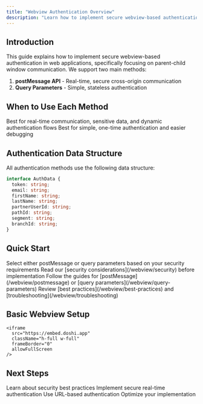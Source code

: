 ```yaml
---
title: "Webview Authentication Overview"
description: "Learn how to implement secure webview-based authentication in your web application"
---
```


## Introduction

This guide explains how to implement secure webview-based authentication in web applications, specifically focusing on parent-child window communication. We support two main methods:

1. **postMessage API** - Real-time, secure cross-origin communication
2. **Query Parameters** - Simple, stateless authentication

## When to Use Each Method

<CardGroup cols={2}>
  <Card title="postMessage API" icon="message" href="/webview/postmessage">
    Best for real-time communication, sensitive data, and dynamic authentication flows
  </Card>
  <Card title="Query Parameters" icon="link" href="/webview/query-parameters">
    Best for simple, one-time authentication and easier debugging
  </Card>
</CardGroup>

## Authentication Data Structure

All authentication methods use the following data structure:
```typescript
interface AuthData {
  token: string;
  email: string;
  firstName: string;
  lastName: string;
  partnerUserId: string;
  pathId: string;
  segment: string;
  branchId: string;
}
```

## Quick Start

<Steps>
  <Step title="Choose Your Method">
    Select either postMessage or query parameters based on your security requirements
  </Step>
  <Step title="Review Security Guidelines">
    Read our [security considerations](/webview/security) before implementation
  </Step>
  <Step title="Implement Authentication">
    Follow the guides for [postMessage](/webview/postmessage) or [query parameters](/webview/query-parameters)
  </Step>
  <Step title="Follow Best Practices">
    Review [best practices](/webview/best-practices) and [troubleshooting](/webview/troubleshooting)
  </Step>
</Steps>

## Basic Webview Setup
```tsx
<iframe
  src="https://embed.doshi.app"
  className="h-full w-full"
  frameBorder="0"
  allowFullScreen
/>
```

## Next Steps

<CardGroup cols={2}>
  <Card title="Security Guidelines" icon="shield" href="/webview/security">
    Learn about security best practices
  </Card>
  <Card title="postMessage Method" icon="message" href="/webview/postmessage">
    Implement secure real-time authentication
  </Card>
  <Card title="Query Parameters" icon="link" href="/webview/query-parameters">
    Use URL-based authentication
  </Card>
  <Card title="Best Practices" icon="star" href="/webview/best-practices">
    Optimize your implementation
  </Card>
</CardGroup>